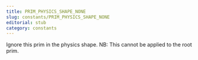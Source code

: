 ```yaml
---
title: PRIM_PHYSICS_SHAPE_NONE
slug: constants/PRIM_PHYSICS_SHAPE_NONE
editorial: stub
category: constants
---
```


<LSLConstant
	name="PRIM_PHYSICS_SHAPE_NONE"
	type="integer"
	value="1"
/>

Ignore this prim in the physics shape. NB: This cannot be applied to the root prim.
